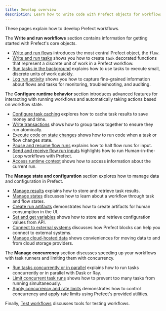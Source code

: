 ```yaml
---
title: Develop overview
description: Learn how to write code with Prefect objects for workflows you can trust.
---
```


These pages explain how to develop Prefect workflows. 

The **Write and run workflows** section contains information for getting started with Prefect's core objects.

- [Write and run flows](/3.0rc/write-flows/) introduces the most central Prefect object, the `flow`. 
- [Write and run tasks](/3.0rc/write-tasks/) shows you how to create `task` decorated functions that represent a discrete unit of work in a Prefect workflow.
- [Run tasks in the background](/3.0rc/develop/task-runners/) explains how to use tasks to execute small, discrete units of work quickly.
- [Log run activity](/3.0rc/develop/logging/) shows you how to capture fine-grained information about flows and tasks for monitoring, troubleshooting, and auditing.

The **Configure runtime behavior** section introduces advanced features for interacting with running workflows and automatically taking actions based on workflow state.

- [Configure task caching](/3.0rc/develop/task-caching/) explores how to cache task results to save money and time.
- [Write transactions](/3.0rc/develop/transactions/) shows how to group tasks together to ensure they run atomically.
- [Execute code on state changes](/3.0rc/develop/state-hooks/) shows how to run code when a task or flow changes state.
- [Pause and resume flow runs](/3.0rc/develop/pause-resume/) explains how to halt flow runs for input.
- [Send and receive flow run inputs](/3.0rc/develop/inputs/) highlights how to run Human-in-the-Loop workflows with Prefect.
- [Access runtime context](/3.0rc/develop/runtime-context/) shows how to access information about the current run.

The **Manage state and configuration** section explores how to manage data and configuration in Prefect.

- [Manage results](/3.0rc/develop/results/) explains how to store and retrieve task results.
- [Manage states](/3.0rc/develop/manage-states/) discusses how to learn about a workflow through task and flow states.
- [Create run artifacts](/3.0rc/develop/artifacts/) demonstrates how to create artifacts for human consumption in the UI.
- [Set and get variables](/3.0rc/develop/variables/) shows how to store and retrieve configuration values from API.
- [Connect to external systems](/3.0rc/develop/blocks/) discusses how Prefect blocks can help you connect to external systems.
- [Manage cloud-hosted data](/3.0rc/develop/interact-with-data/) shows convieniences for moving data to and from cloud storage providers.


The **Manage concurrency** section discusses speeding up your workflows with task runners and limiting them with concurrency.

- [Run tasks concurrently or in parallel](/3.0rc/develop/task-runners/) explains how to run tasks concurrently or in parallel with Dask or Ray.
- [Limit concurrent task runs](/3.0rc/develop/task-run-limits/) shows how to prevent too many tasks from running simultaneously.
- [Apply concurrency and rate limits](/3.0rc/develop/global-concurrency-limits/) demonstrates how to control concurrency and apply rate limits using Prefect's provided utilities.

Finally, [Test workflows](/3.0rc/develop/test-workflows/) discusses tools for testing workflows.
